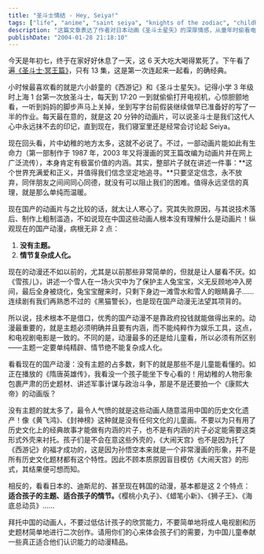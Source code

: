 ---
title: "圣斗士情结 - Hey, Seiya!"
tags: ["life", "anime", "saint seiya", "knights of the zodiac", "childhood memories", "chinese animation", "media criticism", "nostalgia"]
description: "这篇文章表达了作者对日本动画《圣斗士星矢》的深厚情感，从童年时偷看电视的回忆出发，探讨了该作品历久不衰的原因。同时，作者批评当下中国动画产业的问题，指出许多国产动画缺乏明确的主题，或者情节过于复杂成人化，呼吁创作者更多地考虑儿童的认知需求，制作真正适合儿童的优质动画作品。"
publishDate: "2004-01-28 21:18:10"
---

今天是年初七，终于在家好好休息了一天，这 6 天大吃大喝得累死了。下午看了遍[《圣斗士·冥王篇》](http://www.verycd.com/forum/index.php?showtopic=7585)，只有 13 集，这是第一次连起来一起看，的确经典。

小时候最喜欢看的就是六小龄童的《西游记》和《圣斗士星矢》。记得小学 3 年级时上海 1 台第一次放圣斗士，每天到 17:20 一到就偷偷打开电视机，心惊胆颤地看，一听到妈妈的脚步声马上关掉，坐到写字台前假装继续做早已准备好的写了一半的作业。每天最在意的，就是这 20 分钟的动画片，可以说圣斗士是我们这代人心中永远抹不去的印记，直到现在，我们寝室里还是经常会讨论起 Seiya。

现在回头看，片中幼稚的地方太多，这就不必说了。不过，一部动画片能如此有生命力（第一部制作于 1987 年，2003 年又将漫画的冥王篇改编为动画片并在网上广泛流传），本身肯定有极富价值的内涵。其实，整部片子就在讲述一件事：**这个世界充满爱和正义，并值得我们信念坚定地追寻。**只要坚定信念，永不放弃，同伴朋友之间间同心同德，就没有可以阻止我们的困难。值得永远坚信的真理，就是那么单纯而温暖。

现在国产的动画片与之比较的话，就太让人寒心了。究其失败原因，与其说技术落后、制作上粗制滥造，不如说现在中国这些动画人根本没有理解什么是动画片！纵观现在的国产动漫，病根无非 2 点：

1. **没有主题。**
2. **情节复杂成人化。**

现在的动漫还不如以前的，尤其是以前那些非常简单的，但就是让人屡看不厌。如《雪孩儿》，讲述一个雪人在一场火灾中为了保护主人兔宝宝，义无反顾地冲入房间，最后全身被烧化，兔宝宝醒来时，只剩下身边一滩雪水和雪人的眼睛鼻子……连续剧有我们再熟悉不过的《黑猫警长》，也是现在国产动漫无法望其项背的。

所以说，技术根本不是借口，优秀的国产动漫不是靠政府投钱就能做得出来的。动漫最重要的，就是主题必须明确并且要有内涵，而不能纯粹作为娱乐工具，这点，和电视剧电影是一致的。不同的是，动漫最多的还是给儿童看，所以必须有所区别——主题一定要单纯精辟、情节绝不能复杂成人化。

看看现在的国产动漫：没有主题的占多数，剩下的就是那些不是儿童能看懂的。如正在播放的《隋唐英雄传》，我看没一个孩子能坐下专心看的！用幼稚的人物形象包裹严肃的历史题材、讲述军事计谋与政治斗争，那是不是还要拍一个《康熙大帝》的动画版？

没有主题的就太多了，最令人气愤的就是这些动画人随意滥用中国的历史文化遗产！像《黄飞鸿》、《封神榜》这种就是没有任何文化的儿童画。不要以为只有用了历史文化上的经典故事才能做有内涵的片子，也不是有内涵的片子必定能需要这类形式外壳来衬托。孩子们是不会在意这些外壳的，《大闹天宫》也不是因为托了《西游记》的福才成功的，这是因为孙悟空本来就是一个非常漫画的形象，并不是所有历史文化题材都有这个特性。因此不顾本质原因盲目模仿《大闹天宫》的形式，其结果便可想而知。

相反的，看看日本的、迪斯尼的、甚至现在韩国的动漫，基本都是这 2 个特点：**适合孩子的主题、适合孩子的情节。**《樱桃小丸子》、《蜡笔小新》、《狮子王》、《海底总动员》……

拜托中国的动画人，不要过低估计孩子的欣赏能力，不要简单地将成人电视剧和历史题材简单地进行二次创作。请用你们的心来体会孩子们的需要，为中国儿童奉献一些真正适合他们认识能力的动漫精品。
